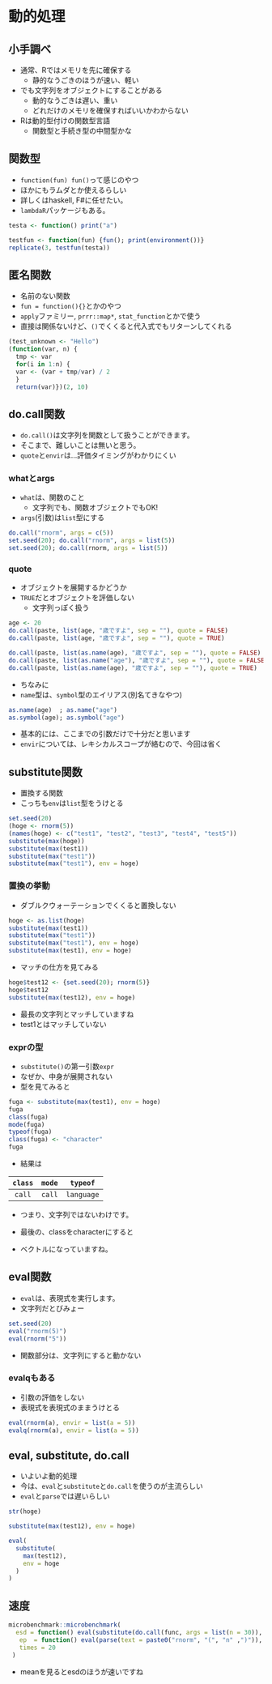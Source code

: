 # 動的処理

## 小手調べ

* 通常、Rではメモリを先に確保する
    * 静的なうごきのほうが速い、軽い
* でも文字列をオブジェクトにすることがある
    * 動的なうごきは遅い、重い
    * どれだけのメモリを確保すればいいかわからない
* Rは動的型付けの関数型言語
    * 関数型と手続き型の中間型かな

## 関数型

* `function(fun) fun()`って感じのやつ
* ほかにもラムダとか使えるらしい
* 詳しくはhaskell, F#に任せたい。
* `lambdaR`パッケージもある。

```r
testa <- function() print("a")

testfun <- function(fun) {fun(); print(environment())}
replicate(3, testfun(testa))
```

## 匿名関数

* 名前のない関数
* `fun = function(){}`とかのやつ
* `apply`ファミリー, `prrr::map*`, `stat_function`とかで使う
* 直接は関係ないけど、`()`でくくると代入式でもリターンしてくれる

```r
(test_unknown <- "Hello")
(function(var, n) {
  tmp <- var
  for(i in 1:n) {
  var <- (var + tmp/var) / 2
  }
  return(var)})(2, 10)
```

## do.call関数 {#do_call_func}

* `do.call()`は文字列を関数として扱うことができます。
* そこまで、難しいことは無いと思う。
* `quote`と`envir`は...評価タイミングがわかりにくい


### whatとargs {#do_call_args}

* `what`は、関数のこと
    * 文字列でも、関数オブジェクトでもOK!
* `args`(引数)は`list`型にする

```r
do.call("rnorm", args = c(5))
set.seed(20); do.call("rnorm", args = list(5))
set.seed(20); do.call(rnorm, args = list(5))
```


### quote {#do_call_quote}

* オブジェクトを展開するかどうか
* `TRUE`だとオブジェクトを評価しない
    * 文字列っぽく扱う


```r
age <- 20
do.call(paste, list(age, "歳ですよ", sep = ""), quote = FALSE)
do.call(paste, list(age, "歳ですよ", sep = ""), quote = TRUE)

do.call(paste, list(as.name(age), "歳ですよ", sep = ""), quote = FALSE)
do.call(paste, list(as.name("age"), "歳ですよ", sep = ""), quote = FALSE)
do.call(paste, list(as.name(age), "歳ですよ", sep = ""), quote = TRUE)
```


* ちなみに
* `name`型は、`symbol`型のエイリアス(別名てきなやつ)

```r
as.name(age)  ; as.name("age")
as.symbol(age); as.symbol("age")
```

* 基本的には、ここまでの引数だけで十分だと思います
* `envir`については、レキシカルスコープが絡むので、今回は省く

## substitute関数 {#substitute_func}

* 置換する関数
* こっちも`env`は`list`型をうけとる

```r
set.seed(20)
(hoge <- rnorm(5))
(names(hoge) <- c("test1", "test2", "test3", "test4", "test5"))
substitute(max(hoge))
substitute(max(test1))
substitute(max("test1"))
substitute(max("test1"), env = hoge)
```


### 置換の挙動

* ダブルクウォーテーションでくくると置換しない

```r
hoge <- as.list(hoge)
substitute(max(test1))
substitute(max("test1"))
substitute(max("test1"), env = hoge)
substitute(max(test1), env = hoge)
```


* マッチの仕方を見てみる

```r
hoge$test12 <- {set.seed(20); rnorm(5)}
hoge$test12
substitute(max(test12), env = hoge)
```

* 最長の文字列とマッチしていますね
* test1とはマッチしていない


### exprの型 {#substitute_expr}

* `substitute()`の第一引数`expr`
* なぜか、中身が展開されない
* 型を見てみると

```r
fuga <- substitute(max(test1), env = hoge)
fuga
class(fuga) 
mode(fuga)
typeof(fuga)
class(fuga) <- "character"
fuga
```


* 結果は

|`class`|`mode`|`typeof`|
|:-----:|:----:|:------:|
|`call` |`call`|`language`|

* つまり、文字列ではないわけです。

* 最後の、classをcharacterにすると
* ベクトルになっていますね。


## eval関数 {#eval_func}

* `eval`は、表現式を実行します。
* 文字列だとびみょー

```r
set.seed(20)
eval("rnorm(5)")
eval(rnorm("5"))
```

* 関数部分は、文字列にすると動かない


### evalqもある {#evalq_func}

* 引数の評価をしない
* 表現式を表現式のままうけとる

```r
eval(rnorm(a), envir = list(a = 5))
evalq(rnorm(a), envir = list(a = 5))
```

## eval, substitute, do.call {#esd_func}

* いよいよ動的処理
* 今は、`eval`と`substitute`と`do.call`を使うのが主流らしい
* `eval`と`parse`では遅いらしい

```r
str(hoge)

substitute(max(test12), env = hoge)

eval(
  substitute(
    max(test12),
    env = hoge
  )
)
```

## 速度 {#esd_speed}

```r
microbenchmark::microbenchmark(
  esd = function() eval(substitute(do.call(func, args = list(n = 30)), env = list(func = "rnorm"))),
   ep  = function() eval(parse(text = paste0("rnorm", "(", "n" ,")")), envir = list(n = 30)),
   times = 20
 )
```

* meanを見るとesdのほうが速いですね
